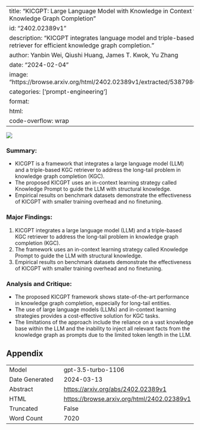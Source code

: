 
---
title: "KICGPT: Large Language Model with Knowledge in Context for Knowledge Graph Completion"
id: "2402.02389v1"
description: "KICGPT integrates language model and triple-based KGC retriever for efficient knowledge graph completion."
author: Yanbin Wei, Qiushi Huang, James T. Kwok, Yu Zhang
date: "2024-02-04"
image: "https://browse.arxiv.org/html/2402.02389v1/extracted/5387986/arc3.png"
categories: ['prompt-engineering']
format:
  html:
    code-overflow: wrap
---

![](https://browse.arxiv.org/html/2402.02389v1/extracted/5387986/arc3.png)

### Summary:
- KICGPT is a framework that integrates a large language model (LLM) and a triple-based KGC retriever to address the long-tail problem in knowledge graph completion (KGC).
- The proposed KICGPT uses an in-context learning strategy called Knowledge Prompt to guide the LLM with structural knowledge.
- Empirical results on benchmark datasets demonstrate the effectiveness of KICGPT with smaller training overhead and no finetuning.

### Major Findings:
1. KICGPT integrates a large language model (LLM) and a triple-based KGC retriever to address the long-tail problem in knowledge graph completion (KGC).
2. The framework uses an in-context learning strategy called Knowledge Prompt to guide the LLM with structural knowledge.
3. Empirical results on benchmark datasets demonstrate the effectiveness of KICGPT with smaller training overhead and no finetuning.

### Analysis and Critique:
- The proposed KICGPT framework shows state-of-the-art performance in knowledge graph completion, especially for long-tail entities.
- The use of large language models (LLMs) and in-context learning strategies provides a cost-effective solution for KGC tasks.
- The limitations of the approach include the reliance on a vast knowledge base within the LLM and the inability to inject all relevant facts from the knowledge graph as prompts due to the limited token length in the LLM.

## Appendix

|          |          |
|----------|----------|
| Model     | gpt-3.5-turbo-1106       |
| Date Generated     | 2024-03-13       |
| Abstract | [https://arxiv.org/abs/2402.02389v1](https://arxiv.org/abs/2402.02389v1)        |
| HTML     | [https://browse.arxiv.org/html/2402.02389v1](https://browse.arxiv.org/html/2402.02389v1)       |
| Truncated       | False       |
| Word Count       | 7020       |